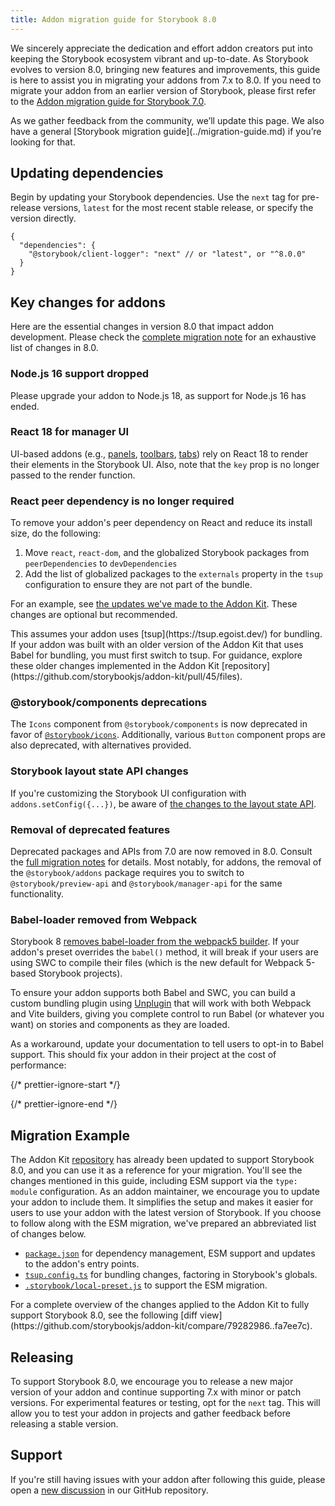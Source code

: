 ```yaml
---
title: Addon migration guide for Storybook 8.0
---
```


We sincerely appreciate the dedication and effort addon creators put into keeping the Storybook ecosystem vibrant and up-to-date. As Storybook evolves to version 8.0, bringing new features and improvements, this guide is here to assist you in migrating your addons from 7.x to 8.0. If you need to migrate your addon from an earlier version of Storybook, please first refer to the [Addon migration guide for Storybook 7.0](https://storybook.js.org/docs/7.6/addons/addon-migration-guide).

<Callout variant="info">
  As we gather feedback from the community, we’ll update this page. We also have a general [Storybook migration guide](../migration-guide.md) if you’re looking for that.
</Callout>

## Updating dependencies

Begin by updating your Storybook dependencies. Use the `next` tag for pre-release versions, `latest` for the most recent stable release, or specify the version directly.

```jsonc
{
  "dependencies": {
    "@storybook/client-logger": "next" // or "latest", or "^8.0.0"
  }
}
```

## Key changes for addons

Here are the essential changes in version 8.0 that impact addon development. Please check the [complete migration note](https://github.com/storybookjs/storybook/blob/next/MIGRATION.md#from-version-7x-to-800) for an exhaustive list of changes in 8.0.

### Node.js 16 support dropped

Please upgrade your addon to Node.js 18, as support for Node.js 16 has ended.

### React 18 for manager UI

UI-based addons (e.g., [panels](../addons/addon-types.md#panels), [toolbars](../addons/addon-types.md#toolbars), [tabs](../addons/addon-types.md#tabs)) rely on React 18 to render their elements in the Storybook UI. Also, note that the `key` prop is no longer passed to the render function.

### React peer dependency is no longer required

To remove your addon's peer dependency on React and reduce its install size, do the following:

1. Move `react`, `react-dom`, and the globalized Storybook packages from `peerDependencies` to `devDependencies`
2. Add the list of globalized packages to the `externals` property in the `tsup` configuration to ensure they are not part of the bundle.

For an example, see [the updates we've made to the Addon Kit](https://github.com/storybookjs/addon-kit/compare/79282986..fa7ee7c). These changes are optional but recommended.

<Callout variant="info">
  This assumes your addon uses [tsup](https://tsup.egoist.dev/) for bundling. If your addon was built with an older version of the Addon Kit that uses Babel for bundling, you must first switch to tsup. For guidance, explore these older changes implemented in the Addon Kit [repository](https://github.com/storybookjs/addon-kit/pull/45/files).
</Callout>

### @storybook/components deprecations

The `Icons` component from `@storybook/components` is now deprecated in favor of [`@storybook/icons`](https://github.com/storybookjs/icons). Additionally, various `Button` component props are also deprecated, with alternatives provided.

### Storybook layout state API changes

If you're customizing the Storybook UI configuration with `addons.setConfig({...})`, be aware of [the changes to the layout state API](https://github.com/storybookjs/storybook/blob/next/MIGRATION.md#ui-layout-state-has-changed-shape).

### Removal of deprecated features

Deprecated packages and APIs from 7.0 are now removed in 8.0. Consult the [full migration notes](https://github.com/storybookjs/storybook/blob/next/MIGRATION.md#deprecations-which-are-now-removed) for details. Most notably, for addons, the removal of the `@storybook/addons` package requires you to switch to `@storybook/preview-api` and `@storybook/manager-api` for the same functionality.

### Babel-loader removed from Webpack

Storybook 8 [removes babel-loader from the webpack5 builder](https://github.com/storybookjs/storybook/blob/next/MIGRATION.md#removed-babelcore-and-babel-loader-from-storybookbuilder-webpack5). If your addon's preset overrides the `babel()` method, it will break if your users are using SWC to compile their files (which is the new default for Webpack 5-based Storybook projects).

To ensure your addon supports both Babel and SWC, you can build a custom bundling plugin using [Unplugin](https://unplugin.vercel.app/) that will work with both Webpack and Vite builders, giving you complete control to run Babel (or whatever you want) on stories and components as they are loaded.

As a workaround, update your documentation to tell users to opt-in to Babel support. This should fix your addon in their project at the cost of performance:

{/* prettier-ignore-start */}

<CodeSnippets path="storybook-addon-compiler-babel-auto-install.md" />

{/* prettier-ignore-end */}

## Migration Example

The Addon Kit [repository](https://github.com/storybookjs/addon-kit) has already been updated to support Storybook 8.0, and you can use it as a reference for your migration. You'll see the changes mentioned in this guide, including ESM support via the `type: module` configuration. As an addon maintainer, we encourage you to update your addon to include them. It simplifies the setup and makes it easier for users to use your addon with the latest version of Storybook. If you choose to follow along with the ESM migration, we've prepared an abbreviated list of changes below.

* [`package.json`](https://github.com/storybookjs/addon-kit/compare/79282986..fa7ee7c#diff-7ae45ad102eab3b6d7e7896acd08c427a9b25b346470d7bc6507b6481575d519) for dependency management, ESM support and updates to the addon's entry points.
* [`tsup.config.ts`](https://github.com/storybookjs/addon-kit/compare/79282986..fa7ee7c#diff-8fed899bdbc24789a7bb4973574e624ed6207c6ce572338bc3c3e117672b2a2) for bundling changes, factoring in Storybook's globals.
* [`.storybook/local-preset.js`](https://github.com/storybookjs/addon-kit/compare/79282986..fa7ee7c#diff-390b53ea479b1ceffcbf31944f644ee23aa9f337b75a8a0ffd815bed50d376cb) to support the ESM migration.

<Callout variant="info" icon="💡">
  For a complete overview of the changes applied to the Addon Kit to fully support Storybook 8.0, see the following [diff view](https://github.com/storybookjs/addon-kit/compare/79282986..fa7ee7c).
</Callout>

## Releasing

To support Storybook 8.0, we encourage you to release a new major version of your addon and continue supporting 7.x with minor or patch versions. For experimental features or testing, opt for the `next` tag. This will allow you to test your addon in projects and gather feedback before releasing a stable version.

## Support

If you're still having issues with your addon after following this guide, please open a [new discussion](https://github.com/storybookjs/storybook/discussions/new?category=help) in our GitHub repository.
